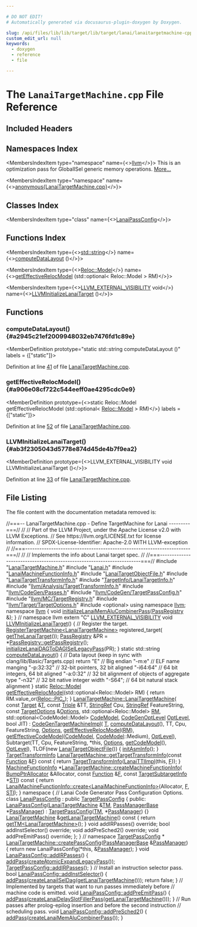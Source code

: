 ```yaml
---

# DO NOT EDIT!
# Automatically generated via docusaurus-plugin-doxygen by Doxygen.

slug: /api/files/lib/lib/target/lib/target/lanai/lanaitargetmachine-cpp
custom_edit_url: null
keywords:
  - doxygen
  - reference
  - file

---
```





# The `LanaiTargetMachine.cpp` File Reference

<DoxygenPage pluginConfig={pluginConfig}>



## Included Headers

<IncludesList>
<IncludesListItem
  filePath="LanaiTargetMachine.h"
  permalink="/docs/api/files/lib/lib/target/lib/target/lanai/lanaitargetmachine-h"
  isLocal="true" />
<IncludesListItem
  filePath="Lanai.h"
  permalink="/docs/api/files/lib/lib/target/lib/target/lanai/lanai-h"
  isLocal="true" />
<IncludesListItem
  filePath="LanaiMachineFunctionInfo.h"
  permalink="/docs/api/files/lib/lib/target/lib/target/lanai/lanaimachinefunctioninfo-h"
  isLocal="true" />
<IncludesListItem
  filePath="LanaiTargetObjectFile.h"
  permalink="/docs/api/files/lib/lib/target/lib/target/lanai/lanaitargetobjectfile-h"
  isLocal="true" />
<IncludesListItem
  filePath="LanaiTargetTransformInfo.h"
  permalink="/docs/api/files/lib/lib/target/lib/target/lanai/lanaitargettransforminfo-h"
  isLocal="true" />
<IncludesListItem
  filePath="TargetInfo/LanaiTargetInfo.h"
  permalink="/docs/api/files/lib/lib/target/lib/target/lanai/lib/target/lanai/targetinfo/lanaitargetinfo-h"
  isLocal="true" />
<IncludesListItem
  filePath="llvm/Analysis/TargetTransformInfo.h"
  permalink="/docs/api/files/include/include/llvm/include/llvm/analysis/targettransforminfo-h"
  isLocal="true" />
<IncludesListItem
  filePath="llvm/CodeGen/Passes.h"
  permalink="/docs/api/files/include/include/llvm/include/llvm/codegen/passes-h"
  isLocal="true" />
<IncludesListItem
  filePath="llvm/CodeGen/TargetPassConfig.h"
  permalink="/docs/api/files/include/include/llvm/include/llvm/codegen/targetpassconfig-h"
  isLocal="true" />
<IncludesListItem
  filePath="llvm/MC/TargetRegistry.h"
  permalink="/docs/api/files/include/include/llvm/include/llvm/mc/targetregistry-h"
  isLocal="true" />
<IncludesListItem
  filePath="llvm/Target/TargetOptions.h"
  permalink="/docs/api/files/include/include/llvm/include/llvm/target/targetoptions-h"
  isLocal="true" />
<IncludesListItem
  filePath="optional"
  permalink=""
  isLocal="false" />
</IncludesList>

## Namespaces Index

<MembersIndex>

<MembersIndexItem
  type="namespace"
  name={<><a href="/docs/api/namespaces/llvm">llvm</a></>}>
This is an optimization pass for GlobalISel generic memory operations. <a href="/docs/api/namespaces/llvm/#details">More...</a>
</MembersIndexItem>

<MembersIndexItem
  type="namespace"
  name={<><a href="/docs/api/namespaces/anonymous-lanaitargetmachine-cpp-">anonymous&#123;LanaiTargetMachine.cpp&#125;</a></>}>
</MembersIndexItem>

</MembersIndex>

## Classes Index

<MembersIndex>

<MembersIndexItem
  type="class"
  name={<><a href="/docs/api/classes/anonymous-namespace-lanaitargetmachine-cpp-/lanaipassconfig">LanaiPassConfig</a></>}>
</MembersIndexItem>

</MembersIndex>

## Functions Index

<MembersIndex>

<MembersIndexItem
  type={<><a href="/docs/api/files/include/include/llvm/include/llvm/demangle/itaniumdemangle-h/#ae2b0d0345572d6718e219aa76d1d54edab45cffe084dd3d20d928bee85e7b0f21">std::string</a></>}
  name={<><a href="#a2945c21ef2009948032eb7476fd1c89e">computeDataLayout</a> ()</>}>
</MembersIndexItem>

<MembersIndexItem
  type={<><a href="/docs/api/namespaces/llvm/reloc/#af59f6dc86e80aaf56f1afd155eebf568">Reloc::Model</a></>}
  name={<><a href="#a906e08cf722c544eeff0ae4295cdc0e9">getEffectiveRelocModel</a> (std::optional&lt; Reloc::Model &gt; RM)</>}>
</MembersIndexItem>

<MembersIndexItem
  type={<><a href="/docs/api/files/include/include/llvm/include/llvm/support/compiler-h/#adeb6f14d9f377993d79fae2efb34ecac">LLVM&#95;EXTERNAL&#95;VISIBILITY</a> void</>}
  name={<><a href="#ab3f2305043d5778e874d45de4b7f9ea2">LLVMInitializeLanaiTarget</a> ()</>}>
</MembersIndexItem>

</MembersIndex>


<SectionDefinition>

## Functions

### computeDataLayout() {#a2945c21ef2009948032eb7476fd1c89e}

<MemberDefinition
  prototype="static std::string computeDataLayout ()"
  labels = {["static"]}>

Definition at line <a href="#l00041">41</a> of file <a href="/docs/api/files/lib/lib/target/lib/target/lanai/lanaitargetmachine-cpp">LanaiTargetMachine.cpp</a>.
</MemberDefinition>

### getEffectiveRelocModel() {#a906e08cf722c544eeff0ae4295cdc0e9}

<MemberDefinition
  prototype={<>static Reloc::Model getEffectiveRelocModel (std::optional&lt; <a href="/docs/api/namespaces/llvm/reloc/#af59f6dc86e80aaf56f1afd155eebf568">Reloc::Model</a> &gt; RM)</>}
  labels = {["static"]}>

Definition at line <a href="#l00052">52</a> of file <a href="/docs/api/files/lib/lib/target/lib/target/lanai/lanaitargetmachine-cpp">LanaiTargetMachine.cpp</a>.
</MemberDefinition>

### LLVMInitializeLanaiTarget() {#ab3f2305043d5778e874d45de4b7f9ea2}

<MemberDefinition
  prototype={<>LLVM&#95;EXTERNAL&#95;VISIBILITY void LLVMInitializeLanaiTarget ()</>}>

Definition at line <a href="#l00033">33</a> of file <a href="/docs/api/files/lib/lib/target/lib/target/lanai/lanaitargetmachine-cpp">LanaiTargetMachine.cpp</a>.
</MemberDefinition>

</SectionDefinition>

## File Listing

The file content with the documentation metadata removed is:

<ProgramListing>

<Link id="l00001" /><CodeLine lineNumber="1"><span class="doxyHighlightComment">//===-- LanaiTargetMachine.cpp - Define TargetMachine for Lanai ---------===//</span></CodeLine>
<Link id="l00002" /><CodeLine lineNumber="2"><span class="doxyHighlightComment">//</span></CodeLine>
<Link id="l00003" /><CodeLine lineNumber="3"><span class="doxyHighlightComment">// Part of the LLVM Project, under the Apache License v2.0 with LLVM Exceptions.</span></CodeLine>
<Link id="l00004" /><CodeLine lineNumber="4"><span class="doxyHighlightComment">// See https://llvm.org/LICENSE.txt for license information.</span></CodeLine>
<Link id="l00005" /><CodeLine lineNumber="5"><span class="doxyHighlightComment">// SPDX-License-Identifier: Apache-2.0 WITH LLVM-exception</span></CodeLine>
<Link id="l00006" /><CodeLine lineNumber="6"><span class="doxyHighlightComment">//</span></CodeLine>
<Link id="l00007" /><CodeLine lineNumber="7"><span class="doxyHighlightComment">//===----------------------------------------------------------------------===//</span></CodeLine>
<Link id="l00008" /><CodeLine lineNumber="8"><span class="doxyHighlightComment">//</span></CodeLine>
<Link id="l00009" /><CodeLine lineNumber="9"><span class="doxyHighlightComment">// Implements the info about Lanai target spec.</span></CodeLine>
<Link id="l00010" /><CodeLine lineNumber="10"><span class="doxyHighlightComment">//</span></CodeLine>
<Link id="l00011" /><CodeLine lineNumber="11"><span class="doxyHighlightComment">//===----------------------------------------------------------------------===//</span></CodeLine>
<Link id="l00012" /><CodeLine lineNumber="12"></CodeLine>
<Link id="l00013" /><CodeLine lineNumber="13"><span class="doxyHighlightPreprocessor">#include &quot;<a href="/docs/api/files/lib/lib/target/lib/target/lanai/lanaitargetmachine-h">LanaiTargetMachine.h</a>&quot;</span></CodeLine>
<Link id="l00014" /><CodeLine lineNumber="14"></CodeLine>
<Link id="l00015" /><CodeLine lineNumber="15"><span class="doxyHighlightPreprocessor">#include &quot;<a href="/docs/api/files/lib/lib/target/lib/target/lanai/lanai-h">Lanai.h</a>&quot;</span></CodeLine>
<Link id="l00016" /><CodeLine lineNumber="16"><span class="doxyHighlightPreprocessor">#include &quot;<a href="/docs/api/files/lib/lib/target/lib/target/lanai/lanaimachinefunctioninfo-h">LanaiMachineFunctionInfo.h</a>&quot;</span></CodeLine>
<Link id="l00017" /><CodeLine lineNumber="17"><span class="doxyHighlightPreprocessor">#include &quot;<a href="/docs/api/files/lib/lib/target/lib/target/lanai/lanaitargetobjectfile-h">LanaiTargetObjectFile.h</a>&quot;</span></CodeLine>
<Link id="l00018" /><CodeLine lineNumber="18"><span class="doxyHighlightPreprocessor">#include &quot;<a href="/docs/api/files/lib/lib/target/lib/target/lanai/lanaitargettransforminfo-h">LanaiTargetTransformInfo.h</a>&quot;</span></CodeLine>
<Link id="l00019" /><CodeLine lineNumber="19"><span class="doxyHighlightPreprocessor">#include &quot;<a href="/docs/api/files/lib/lib/target/lib/target/lanai/lib/target/lanai/targetinfo/lanaitargetinfo-h">TargetInfo/LanaiTargetInfo.h</a>&quot;</span></CodeLine>
<Link id="l00020" /><CodeLine lineNumber="20"><span class="doxyHighlightPreprocessor">#include &quot;<a href="/docs/api/files/include/include/llvm/include/llvm/analysis/targettransforminfo-h">llvm/Analysis/TargetTransformInfo.h</a>&quot;</span></CodeLine>
<Link id="l00021" /><CodeLine lineNumber="21"><span class="doxyHighlightPreprocessor">#include &quot;<a href="/docs/api/files/include/include/llvm/include/llvm/codegen/passes-h">llvm/CodeGen/Passes.h</a>&quot;</span></CodeLine>
<Link id="l00022" /><CodeLine lineNumber="22"><span class="doxyHighlightPreprocessor">#include &quot;<a href="/docs/api/files/include/include/llvm/include/llvm/codegen/targetpassconfig-h">llvm/CodeGen/TargetPassConfig.h</a>&quot;</span></CodeLine>
<Link id="l00023" /><CodeLine lineNumber="23"><span class="doxyHighlightPreprocessor">#include &quot;<a href="/docs/api/files/include/include/llvm/include/llvm/mc/targetregistry-h">llvm/MC/TargetRegistry.h</a>&quot;</span></CodeLine>
<Link id="l00024" /><CodeLine lineNumber="24"><span class="doxyHighlightPreprocessor">#include &quot;<a href="/docs/api/files/include/include/llvm/include/llvm/target/targetoptions-h">llvm/Target/TargetOptions.h</a>&quot;</span></CodeLine>
<Link id="l00025" /><CodeLine lineNumber="25"><span class="doxyHighlightPreprocessor">#include &lt;optional&gt;</span></CodeLine>
<Link id="l00026" /><CodeLine lineNumber="26"></CodeLine>
<Link id="l00027" /><CodeLine lineNumber="27"><span class="doxyHighlightKeyword">using namespace </span><span class="doxyHighlight"><a href="/docs/api/namespaces/llvm">llvm</a>;</span></CodeLine>
<Link id="l00028" /><CodeLine lineNumber="28"></CodeLine>
<Link id="l00029" /><CodeLine lineNumber="29"><span class="doxyHighlightKeyword">namespace </span><span class="doxyHighlight"><a href="/docs/api/namespaces/llvm">llvm</a> &#123;</span></CodeLine>
<Link id="l00030" /><CodeLine lineNumber="30"><span class="doxyHighlightKeywordType">void</span><span class="doxyHighlight"> <a href="/docs/api/namespaces/llvm/#ad0ce810238ad7df73a3baf3bc953536a">initializeLanaiMemAluCombinerPass</a>(<a href="/docs/api/classes/llvm/passregistry">PassRegistry</a> &amp;);</span></CodeLine>
<Link id="l00031" /><CodeLine lineNumber="31"><span class="doxyHighlight">&#125; </span><span class="doxyHighlightComment">// namespace llvm</span></CodeLine>
<Link id="l00032" /><CodeLine lineNumber="32"></CodeLine>
<Link id="l00033" /><CodeLine lineNumber="33" lineLink="#ab3f2305043d5778e874d45de4b7f9ea2"><span class="doxyHighlightKeyword">extern</span><span class="doxyHighlight"> </span><span class="doxyHighlightStringLiteral">&quot;C&quot;</span><span class="doxyHighlight"> <a href="/docs/api/files/include/include/llvm/include/llvm/support/compiler-h/#adeb6f14d9f377993d79fae2efb34ecac">LLVM&#95;EXTERNAL&#95;VISIBILITY</a> </span><span class="doxyHighlightKeywordType">void</span><span class="doxyHighlight"> <a href="#ab3f2305043d5778e874d45de4b7f9ea2">LLVMInitializeLanaiTarget</a>() &#123;</span></CodeLine>
<Link id="l00034" /><CodeLine lineNumber="34"><span class="doxyHighlight">  </span><span class="doxyHighlightComment">// Register the target.</span></CodeLine>
<Link id="l00035" /><CodeLine lineNumber="35"><span class="doxyHighlight">  <a href="/docs/api/structs/llvm/registertargetmachine">RegisterTargetMachine&lt;LanaiTargetMachine&gt;</a> registered&#95;target(</span></CodeLine>
<Link id="l00036" /><CodeLine lineNumber="36"><span class="doxyHighlight">      <a href="/docs/api/namespaces/llvm/#a3850bb981533fc8f725cb73c507eab4c">getTheLanaiTarget</a>());</span></CodeLine>
<Link id="l00037" /><CodeLine lineNumber="37"><span class="doxyHighlight">  <a href="/docs/api/classes/llvm/passregistry">PassRegistry</a> &amp;PR = &#42;<a href="/docs/api/classes/llvm/passregistry/#a05a729900b76c89e808c6c3094921b2f">PassRegistry::getPassRegistry</a>();</span></CodeLine>
<Link id="l00038" /><CodeLine lineNumber="38"><span class="doxyHighlight">  <a href="/docs/api/namespaces/llvm/#a9e7df6e338a3582539f6d08d3de91e03">initializeLanaiDAGToDAGISelLegacyPass</a>(PR);</span></CodeLine>
<Link id="l00039" /><CodeLine lineNumber="39"><span class="doxyHighlight">&#125;</span></CodeLine>
<Link id="l00040" /><CodeLine lineNumber="40"></CodeLine>
<Link id="l00041" /><CodeLine lineNumber="41" lineLink="#a2945c21ef2009948032eb7476fd1c89e"><span class="doxyHighlightKeyword">static</span><span class="doxyHighlight"> std::string <a href="#a2945c21ef2009948032eb7476fd1c89e">computeDataLayout</a>() &#123;</span></CodeLine>
<Link id="l00042" /><CodeLine lineNumber="42"><span class="doxyHighlight">  </span><span class="doxyHighlightComment">// Data layout (keep in sync with clang/lib/Basic/Targets.cpp)</span></CodeLine>
<Link id="l00043" /><CodeLine lineNumber="43"><span class="doxyHighlight">  </span><span class="doxyHighlightKeywordFlow">return</span><span class="doxyHighlight"> </span><span class="doxyHighlightStringLiteral">&quot;E&quot;</span><span class="doxyHighlight">        </span><span class="doxyHighlightComment">// Big endian</span></CodeLine>
<Link id="l00044" /><CodeLine lineNumber="44"><span class="doxyHighlight">         </span><span class="doxyHighlightStringLiteral">&quot;-m:e&quot;</span><span class="doxyHighlight">     </span><span class="doxyHighlightComment">// ELF name manging</span></CodeLine>
<Link id="l00045" /><CodeLine lineNumber="45"><span class="doxyHighlight">         </span><span class="doxyHighlightStringLiteral">&quot;-p:32:32&quot;</span><span class="doxyHighlight"> </span><span class="doxyHighlightComment">// 32-bit pointers, 32 bit aligned</span></CodeLine>
<Link id="l00046" /><CodeLine lineNumber="46"><span class="doxyHighlight">         </span><span class="doxyHighlightStringLiteral">&quot;-i64:64&quot;</span><span class="doxyHighlight">  </span><span class="doxyHighlightComment">// 64 bit integers, 64 bit aligned</span></CodeLine>
<Link id="l00047" /><CodeLine lineNumber="47"><span class="doxyHighlight">         </span><span class="doxyHighlightStringLiteral">&quot;-a:0:32&quot;</span><span class="doxyHighlight">  </span><span class="doxyHighlightComment">// 32 bit alignment of objects of aggregate type</span></CodeLine>
<Link id="l00048" /><CodeLine lineNumber="48"><span class="doxyHighlight">         </span><span class="doxyHighlightStringLiteral">&quot;-n32&quot;</span><span class="doxyHighlight">     </span><span class="doxyHighlightComment">// 32 bit native integer width</span></CodeLine>
<Link id="l00049" /><CodeLine lineNumber="49"><span class="doxyHighlight">         </span><span class="doxyHighlightStringLiteral">&quot;-S64&quot;</span><span class="doxyHighlight">;    </span><span class="doxyHighlightComment">// 64 bit natural stack alignment</span></CodeLine>
<Link id="l00050" /><CodeLine lineNumber="50"><span class="doxyHighlight">&#125;</span></CodeLine>
<Link id="l00051" /><CodeLine lineNumber="51"></CodeLine>
<Link id="l00052" /><CodeLine lineNumber="52" lineLink="#a906e08cf722c544eeff0ae4295cdc0e9"><span class="doxyHighlightKeyword">static</span><span class="doxyHighlight"> <a href="/docs/api/namespaces/llvm/reloc/#af59f6dc86e80aaf56f1afd155eebf568">Reloc::Model</a> <a href="/docs/api/namespaces/llvm/#a63737748f52c9cdcd469b63a01cc454a">getEffectiveRelocModel</a>(std::optional&lt;Reloc::Model&gt; RM) &#123;</span></CodeLine>
<Link id="l00053" /><CodeLine lineNumber="53"><span class="doxyHighlight">  </span><span class="doxyHighlightKeywordFlow">return</span><span class="doxyHighlight"> RM.value&#95;or(<a href="/docs/api/namespaces/llvm/reloc/#af59f6dc86e80aaf56f1afd155eebf568adc2075e13a68142b26e05ac08bbfc320">Reloc::PIC&#95;</a>);</span></CodeLine>
<Link id="l00054" /><CodeLine lineNumber="54"><span class="doxyHighlight">&#125;</span></CodeLine>
<Link id="l00055" /><CodeLine lineNumber="55"></CodeLine>
<Link id="l00056" /><CodeLine lineNumber="56" lineLink="/docs/api/classes/llvm/lanaitargetmachine/#ad4c676bf9a496db85baa599666ac50b8"><span class="doxyHighlight"><a href="/docs/api/classes/llvm/lanaitargetmachine/#ad4c676bf9a496db85baa599666ac50b8">LanaiTargetMachine::LanaiTargetMachine</a>(</span></CodeLine>
<Link id="l00057" /><CodeLine lineNumber="57"><span class="doxyHighlight">    </span><span class="doxyHighlightKeyword">const</span><span class="doxyHighlight"> <a href="/docs/api/classes/llvm/target">Target</a> &amp;<a href="/docs/api/files/lib/lib/target/lib/target/mips/mips16isellowering-cpp/#a0acb682b8260ab1c60b918599864e2e5">T</a>, </span><span class="doxyHighlightKeyword">const</span><span class="doxyHighlight"> <a href="/docs/api/classes/llvm/triple">Triple</a> &amp;TT, <a href="/docs/api/classes/llvm/stringref">StringRef</a> Cpu, <a href="/docs/api/classes/llvm/stringref">StringRef</a> FeatureString,</span></CodeLine>
<Link id="l00058" /><CodeLine lineNumber="58"><span class="doxyHighlight">    </span><span class="doxyHighlightKeyword">const</span><span class="doxyHighlight"> <a href="/docs/api/classes/llvm/targetoptions">TargetOptions</a> &amp;<a href="/docs/api/classes/llvm/targetmachine/#ab1fb67187fc37e569cc5171cbebba873">Options</a>, std::optional&lt;Reloc::Model&gt; <a href="/docs/api/classes/llvm/targetmachine/#a588867fa922c392886b07e0ad42038b4">RM</a>,</span></CodeLine>
<Link id="l00059" /><CodeLine lineNumber="59"><span class="doxyHighlight">    std::optional&lt;CodeModel::Model&gt; <a href="/docs/api/namespaces/llvm/codemodel">CodeModel</a>, <a href="/docs/api/namespaces/llvm/#a8ec1bf8d7b792ca9fac56f8514db18d2">CodeGenOptLevel</a> <a href="/docs/api/classes/llvm/targetmachine/#afa79b97443f6239f18c08e85a0a4fcfd">OptLevel</a>,</span></CodeLine>
<Link id="l00060" /><CodeLine lineNumber="60"><span class="doxyHighlight">    </span><span class="doxyHighlightKeywordType">bool</span><span class="doxyHighlight"> JIT)</span></CodeLine>
<Link id="l00061" /><CodeLine lineNumber="61"><span class="doxyHighlight">    : <a href="/docs/api/classes/llvm/codegentargetmachineimpl/#a4480a9aa1ec7c3115acc998e187f5ab3">CodeGenTargetMachineImpl</a>(</span></CodeLine>
<Link id="l00062" /><CodeLine lineNumber="62"><span class="doxyHighlight">          <a href="/docs/api/files/lib/lib/target/lib/target/mips/mips16isellowering-cpp/#a0acb682b8260ab1c60b918599864e2e5">T</a>, <a href="/docs/api/files/lib/lib/target/lib/target/aarch64/aarch64targetmachine-cpp/#a003a58caf135efbf7273c5ed84e700d7">computeDataLayout</a>(), TT, Cpu, FeatureString, <a href="/docs/api/classes/llvm/targetmachine/#ab1fb67187fc37e569cc5171cbebba873">Options</a>,</span></CodeLine>
<Link id="l00063" /><CodeLine lineNumber="63"><span class="doxyHighlight">          <a href="/docs/api/namespaces/llvm/#a63737748f52c9cdcd469b63a01cc454a">getEffectiveRelocModel</a>(<a href="/docs/api/classes/llvm/targetmachine/#a588867fa922c392886b07e0ad42038b4">RM</a>),</span></CodeLine>
<Link id="l00064" /><CodeLine lineNumber="64"><span class="doxyHighlight">          <a href="/docs/api/namespaces/llvm/#a6849e9de7afb5b350a241595d9ed1911">getEffectiveCodeModel</a>(<a href="/docs/api/namespaces/llvm/codemodel">CodeModel</a>, <a href="/docs/api/namespaces/llvm/codemodel">CodeModel</a>::Medium), <a href="/docs/api/classes/llvm/targetmachine/#afa79b97443f6239f18c08e85a0a4fcfd">OptLevel</a>),</span></CodeLine>
<Link id="l00065" /><CodeLine lineNumber="65"><span class="doxyHighlight">      Subtarget(TT, Cpu, FeatureString, &#42;this, <a href="/docs/api/classes/llvm/targetmachine/#ab1fb67187fc37e569cc5171cbebba873">Options</a>, <a href="/docs/api/classes/llvm/targetmachine/#ae106f6c6362377b3016f0d174227e193">getCodeModel</a>(),</span></CodeLine>
<Link id="l00066" /><CodeLine lineNumber="66"><span class="doxyHighlight">                <a href="/docs/api/classes/llvm/targetmachine/#afa79b97443f6239f18c08e85a0a4fcfd">OptLevel</a>),</span></CodeLine>
<Link id="l00067" /><CodeLine lineNumber="67"><span class="doxyHighlight">      TLOF(new <a href="/docs/api/classes/llvm/lanaitargetobjectfile">LanaiTargetObjectFile</a>()) &#123;</span></CodeLine>
<Link id="l00068" /><CodeLine lineNumber="68"><span class="doxyHighlight">  <a href="/docs/api/classes/llvm/codegentargetmachineimpl/#a85849733e753fbf08f1c487b153c754b">initAsmInfo</a>();</span></CodeLine>
<Link id="l00069" /><CodeLine lineNumber="69"><span class="doxyHighlight">&#125;</span></CodeLine>
<Link id="l00070" /><CodeLine lineNumber="70"></CodeLine>
<Link id="l00071" /><CodeLine lineNumber="71"><span class="doxyHighlight"><a href="/docs/api/classes/llvm/targettransforminfo">TargetTransformInfo</a></span></CodeLine>
<Link id="l00072" /><CodeLine lineNumber="72" lineLink="/docs/api/classes/llvm/lanaitargetmachine/#af2302decba2ab51bb28376231b54c9f4"><span class="doxyHighlight"><a href="/docs/api/classes/llvm/lanaitargetmachine/#af2302decba2ab51bb28376231b54c9f4">LanaiTargetMachine::getTargetTransformInfo</a>(</span><span class="doxyHighlightKeyword">const</span><span class="doxyHighlight"> <a href="/docs/api/classes/llvm/function">Function</a> &amp;<a href="/docs/api/files/lib/lib/support/md5-cpp/#a96d73bbd7af15cb1fc38c3f4a3bd82e9">F</a>)</span><span class="doxyHighlightKeyword"> const </span><span class="doxyHighlight">&#123;</span></CodeLine>
<Link id="l00073" /><CodeLine lineNumber="73"><span class="doxyHighlight">  </span><span class="doxyHighlightKeywordFlow">return</span><span class="doxyHighlight"> <a href="/docs/api/classes/llvm/targettransforminfo">TargetTransformInfo</a>(<a href="/docs/api/classes/llvm/lanaittiimpl">LanaiTTIImpl</a>(</span><span class="doxyHighlightKeyword">this</span><span class="doxyHighlight">, <a href="/docs/api/files/lib/lib/support/md5-cpp/#a96d73bbd7af15cb1fc38c3f4a3bd82e9">F</a>));</span></CodeLine>
<Link id="l00074" /><CodeLine lineNumber="74"><span class="doxyHighlight">&#125;</span></CodeLine>
<Link id="l00075" /><CodeLine lineNumber="75"></CodeLine>
<Link id="l00076" /><CodeLine lineNumber="76" lineLink="/docs/api/classes/llvm/lanaitargetmachine/#aeed668eaf2802564c1db3e97bf3bba21"><span class="doxyHighlight"><a href="/docs/api/structs/llvm/machinefunctioninfo">MachineFunctionInfo</a> &#42;<a href="/docs/api/classes/llvm/lanaitargetmachine/#aeed668eaf2802564c1db3e97bf3bba21">LanaiTargetMachine::createMachineFunctionInfo</a>(</span></CodeLine>
<Link id="l00077" /><CodeLine lineNumber="77"><span class="doxyHighlight">    <a href="/docs/api/namespaces/llvm/#a8e612822d4ba7bb36c9c79582a567108">BumpPtrAllocator</a> &amp;Allocator, </span><span class="doxyHighlightKeyword">const</span><span class="doxyHighlight"> <a href="/docs/api/classes/llvm/function">Function</a> &amp;<a href="/docs/api/files/lib/lib/support/md5-cpp/#a96d73bbd7af15cb1fc38c3f4a3bd82e9">F</a>,</span></CodeLine>
<Link id="l00078" /><CodeLine lineNumber="78"><span class="doxyHighlight">    </span><span class="doxyHighlightKeyword">const</span><span class="doxyHighlight"> <a href="/docs/api/classes/llvm/targetsubtargetinfo">TargetSubtargetInfo</a> &#42;<a href="/docs/api/classes/llvm/targetmachine/#aaebd1c0e5f028848cc0e548bf015aaf1">STI</a>)</span><span class="doxyHighlightKeyword"> const </span><span class="doxyHighlight">&#123;</span></CodeLine>
<Link id="l00079" /><CodeLine lineNumber="79"><span class="doxyHighlight">  </span><span class="doxyHighlightKeywordFlow">return</span><span class="doxyHighlight"> <a href="/docs/api/structs/llvm/machinefunctioninfo/#a06ad8b2e5a8e3c0f81f05c7870fb3b23">LanaiMachineFunctionInfo::create&lt;LanaiMachineFunctionInfo&gt;</a>(Allocator,</span></CodeLine>
<Link id="l00080" /><CodeLine lineNumber="80"><span class="doxyHighlight">                                                                    <a href="/docs/api/files/lib/lib/support/md5-cpp/#a96d73bbd7af15cb1fc38c3f4a3bd82e9">F</a>, <a href="/docs/api/classes/llvm/targetmachine/#aaebd1c0e5f028848cc0e548bf015aaf1">STI</a>);</span></CodeLine>
<Link id="l00081" /><CodeLine lineNumber="81"><span class="doxyHighlight">&#125;</span></CodeLine>
<Link id="l00082" /><CodeLine lineNumber="82"></CodeLine>
<Link id="l00083" /><CodeLine lineNumber="83" lineLink="/docs/api/namespaces/anonymous-lanaitargetmachine-cpp-"><span class="doxyHighlightKeyword">namespace </span><span class="doxyHighlight">&#123;</span></CodeLine>
<Link id="l00084" /><CodeLine lineNumber="84"><span class="doxyHighlightComment">// Lanai Code Generator Pass Configuration Options.</span></CodeLine>
<Link id="l00085" /><CodeLine lineNumber="85" lineLink="/docs/api/classes/anonymous-namespace-lanaitargetmachine-cpp-/lanaipassconfig"><span class="doxyHighlightKeyword">class </span><span class="doxyHighlight"><a href="/docs/api/classes/anonymous-namespace-lanaitargetmachine-cpp-/lanaipassconfig/#aadcb2182e55cde3fedbb742818be7ccd">LanaiPassConfig</a> : </span><span class="doxyHighlightKeyword">public</span><span class="doxyHighlight"> <a href="/docs/api/classes/llvm/targetpassconfig/#abfe879f7efa8851adee88ab786516d59">TargetPassConfig</a> &#123;</span></CodeLine>
<Link id="l00086" /><CodeLine lineNumber="86"><span class="doxyHighlightKeyword">public</span><span class="doxyHighlight">:</span></CodeLine>
<Link id="l00087" /><CodeLine lineNumber="87" lineLink="/docs/api/classes/anonymous-namespace-lanaitargetmachine-cpp-/lanaipassconfig/#aadcb2182e55cde3fedbb742818be7ccd"><span class="doxyHighlight">  <a href="/docs/api/classes/anonymous-namespace-lanaitargetmachine-cpp-/lanaipassconfig/#aadcb2182e55cde3fedbb742818be7ccd">LanaiPassConfig</a>(<a href="/docs/api/classes/llvm/lanaitargetmachine">LanaiTargetMachine</a> &amp;<a href="/docs/api/classes/llvm/targetpassconfig/#a0e43f614336b22347dfdb6f20ea792df">TM</a>, <a href="/docs/api/classes/llvm/legacy/passmanagerbase">PassManagerBase</a> &#42;<a href="/docs/api/classes/llvm/passmanager">PassManager</a>)</span></CodeLine>
<Link id="l00088" /><CodeLine lineNumber="88"><span class="doxyHighlight">      : <a href="/docs/api/classes/llvm/targetpassconfig/#abfe879f7efa8851adee88ab786516d59">TargetPassConfig</a>(<a href="/docs/api/classes/llvm/targetpassconfig/#a0e43f614336b22347dfdb6f20ea792df">TM</a>, &#42;<a href="/docs/api/classes/llvm/passmanager">PassManager</a>) &#123;&#125;</span></CodeLine>
<Link id="l00089" /><CodeLine lineNumber="89"></CodeLine>
<Link id="l00090" /><CodeLine lineNumber="90" lineLink="/docs/api/classes/anonymous-namespace-lanaitargetmachine-cpp-/lanaipassconfig/#a045b8778f398392425e1a588078e2baf"><span class="doxyHighlight">  <a href="/docs/api/classes/llvm/lanaitargetmachine">LanaiTargetMachine</a> &amp;<a href="/docs/api/classes/anonymous-namespace-lanaitargetmachine-cpp-/lanaipassconfig/#a045b8778f398392425e1a588078e2baf">getLanaiTargetMachine</a>()</span><span class="doxyHighlightKeyword"> const </span><span class="doxyHighlight">&#123;</span></CodeLine>
<Link id="l00091" /><CodeLine lineNumber="91"><span class="doxyHighlight">    </span><span class="doxyHighlightKeywordFlow">return</span><span class="doxyHighlight"> <a href="/docs/api/files/lib/lib/target/lib/target/amdgpu/simachinefunctioninfo-cpp/#a6c3673d61ea1313b5546587d80bdbe83">getTM&lt;LanaiTargetMachine&gt;</a>();</span></CodeLine>
<Link id="l00092" /><CodeLine lineNumber="92"><span class="doxyHighlight">  &#125;</span></CodeLine>
<Link id="l00093" /><CodeLine lineNumber="93"></CodeLine>
<Link id="l00094" /><CodeLine lineNumber="94"><span class="doxyHighlight">  </span><span class="doxyHighlightKeywordType">void</span><span class="doxyHighlight"> addIRPasses() </span><span class="doxyHighlightKeyword">override</span><span class="doxyHighlight">;</span></CodeLine>
<Link id="l00095" /><CodeLine lineNumber="95"><span class="doxyHighlight">  </span><span class="doxyHighlightKeywordType">bool</span><span class="doxyHighlight"> addInstSelector() </span><span class="doxyHighlightKeyword">override</span><span class="doxyHighlight">;</span></CodeLine>
<Link id="l00096" /><CodeLine lineNumber="96"><span class="doxyHighlight">  </span><span class="doxyHighlightKeywordType">void</span><span class="doxyHighlight"> addPreSched2() </span><span class="doxyHighlightKeyword">override</span><span class="doxyHighlight">;</span></CodeLine>
<Link id="l00097" /><CodeLine lineNumber="97"><span class="doxyHighlight">  </span><span class="doxyHighlightKeywordType">void</span><span class="doxyHighlight"> addPreEmitPass() </span><span class="doxyHighlightKeyword">override</span><span class="doxyHighlight">;</span></CodeLine>
<Link id="l00098" /><CodeLine lineNumber="98"><span class="doxyHighlight">&#125;;</span></CodeLine>
<Link id="l00099" /><CodeLine lineNumber="99"><span class="doxyHighlight">&#125; </span><span class="doxyHighlightComment">// namespace</span></CodeLine>
<Link id="l00100" /><CodeLine lineNumber="100"></CodeLine>
<Link id="l00101" /><CodeLine lineNumber="101"><span class="doxyHighlight"><a href="/docs/api/classes/llvm/targetpassconfig">TargetPassConfig</a> &#42;</span></CodeLine>
<Link id="l00102" /><CodeLine lineNumber="102" lineLink="/docs/api/classes/llvm/lanaitargetmachine/#a053df1e8f95cc237b1c4181d974d7e59"><span class="doxyHighlight"><a href="/docs/api/classes/llvm/lanaitargetmachine/#a053df1e8f95cc237b1c4181d974d7e59">LanaiTargetMachine::createPassConfig</a>(<a href="/docs/api/classes/llvm/legacy/passmanagerbase">PassManagerBase</a> &amp;<a href="/docs/api/classes/llvm/passmanager">PassManager</a>) &#123;</span></CodeLine>
<Link id="l00103" /><CodeLine lineNumber="103"><span class="doxyHighlight">  </span><span class="doxyHighlightKeywordFlow">return</span><span class="doxyHighlight"> </span><span class="doxyHighlightKeyword">new</span><span class="doxyHighlight"> LanaiPassConfig(&#42;</span><span class="doxyHighlightKeyword">this</span><span class="doxyHighlight">, &amp;<a href="/docs/api/classes/llvm/passmanager">PassManager</a>);</span></CodeLine>
<Link id="l00104" /><CodeLine lineNumber="104"><span class="doxyHighlight">&#125;</span></CodeLine>
<Link id="l00105" /><CodeLine lineNumber="105"></CodeLine>
<Link id="l00106" /><CodeLine lineNumber="106" lineLink="/docs/api/classes/anonymous-namespace-lanaitargetmachine-cpp-/lanaipassconfig/#ad35fd0e23edfb0098dbadf222d1ec210"><span class="doxyHighlightKeywordType">void</span><span class="doxyHighlight"> <a href="/docs/api/classes/anonymous-namespace-lanaitargetmachine-cpp-/lanaipassconfig/#ad35fd0e23edfb0098dbadf222d1ec210">LanaiPassConfig::addIRPasses</a>() &#123;</span></CodeLine>
<Link id="l00107" /><CodeLine lineNumber="107"><span class="doxyHighlight">  <a href="/docs/api/classes/llvm/targetpassconfig/#ab2ca200281996a1a8bc064d21d4aa238">addPass</a>(<a href="/docs/api/namespaces/llvm/#adebabb5e491a19ce4466a326d41641e0">createAtomicExpandLegacyPass</a>());</span></CodeLine>
<Link id="l00108" /><CodeLine lineNumber="108"></CodeLine>
<Link id="l00109" /><CodeLine lineNumber="109"><span class="doxyHighlight">  <a href="/docs/api/classes/llvm/targetpassconfig/#a835d2863dbd2cfd8c184a6a94923b61f">TargetPassConfig::addIRPasses</a>();</span></CodeLine>
<Link id="l00110" /><CodeLine lineNumber="110"><span class="doxyHighlight">&#125;</span></CodeLine>
<Link id="l00111" /><CodeLine lineNumber="111"></CodeLine>
<Link id="l00112" /><CodeLine lineNumber="112"><span class="doxyHighlightComment">// Install an instruction selector pass.</span></CodeLine>
<Link id="l00113" /><CodeLine lineNumber="113" lineLink="/docs/api/classes/anonymous-namespace-lanaitargetmachine-cpp-/lanaipassconfig/#ac76c4aed989bbde52559caeea8f5db45"><span class="doxyHighlightKeywordType">bool</span><span class="doxyHighlight"> <a href="/docs/api/classes/anonymous-namespace-lanaitargetmachine-cpp-/lanaipassconfig/#ac76c4aed989bbde52559caeea8f5db45">LanaiPassConfig::addInstSelector</a>() &#123;</span></CodeLine>
<Link id="l00114" /><CodeLine lineNumber="114"><span class="doxyHighlight">  <a href="/docs/api/classes/llvm/targetpassconfig/#ab2ca200281996a1a8bc064d21d4aa238">addPass</a>(<a href="/docs/api/namespaces/llvm/#a63e63c791f7cd656a407f463b76a120e">createLanaiISelDag</a>(<a href="/docs/api/classes/anonymous-namespace-lanaitargetmachine-cpp-/lanaipassconfig/#a045b8778f398392425e1a588078e2baf">getLanaiTargetMachine</a>()));</span></CodeLine>
<Link id="l00115" /><CodeLine lineNumber="115"><span class="doxyHighlight">  </span><span class="doxyHighlightKeywordFlow">return</span><span class="doxyHighlight"> </span><span class="doxyHighlightKeyword">false</span><span class="doxyHighlight">;</span></CodeLine>
<Link id="l00116" /><CodeLine lineNumber="116"><span class="doxyHighlight">&#125;</span></CodeLine>
<Link id="l00117" /><CodeLine lineNumber="117"></CodeLine>
<Link id="l00118" /><CodeLine lineNumber="118"><span class="doxyHighlightComment">// Implemented by targets that want to run passes immediately before</span></CodeLine>
<Link id="l00119" /><CodeLine lineNumber="119"><span class="doxyHighlightComment">// machine code is emitted.</span></CodeLine>
<Link id="l00120" /><CodeLine lineNumber="120" lineLink="/docs/api/classes/anonymous-namespace-lanaitargetmachine-cpp-/lanaipassconfig/#afadd3ab72a2d82d7c1d307721d84647f"><span class="doxyHighlightKeywordType">void</span><span class="doxyHighlight"> <a href="/docs/api/classes/anonymous-namespace-lanaitargetmachine-cpp-/lanaipassconfig/#afadd3ab72a2d82d7c1d307721d84647f">LanaiPassConfig::addPreEmitPass</a>() &#123;</span></CodeLine>
<Link id="l00121" /><CodeLine lineNumber="121"><span class="doxyHighlight">  <a href="/docs/api/classes/llvm/targetpassconfig/#ab2ca200281996a1a8bc064d21d4aa238">addPass</a>(<a href="/docs/api/namespaces/llvm/#ad44e3be46591df4d708bc65cadfe6294">createLanaiDelaySlotFillerPass</a>(<a href="/docs/api/classes/anonymous-namespace-lanaitargetmachine-cpp-/lanaipassconfig/#a045b8778f398392425e1a588078e2baf">getLanaiTargetMachine</a>()));</span></CodeLine>
<Link id="l00122" /><CodeLine lineNumber="122"><span class="doxyHighlight">&#125;</span></CodeLine>
<Link id="l00123" /><CodeLine lineNumber="123"></CodeLine>
<Link id="l00124" /><CodeLine lineNumber="124"><span class="doxyHighlightComment">// Run passes after prolog-epilog insertion and before the second instruction</span></CodeLine>
<Link id="l00125" /><CodeLine lineNumber="125"><span class="doxyHighlightComment">// scheduling pass.</span></CodeLine>
<Link id="l00126" /><CodeLine lineNumber="126" lineLink="/docs/api/classes/anonymous-namespace-lanaitargetmachine-cpp-/lanaipassconfig/#a7eb024fb95ca5169ecfbad4e303d9127"><span class="doxyHighlightKeywordType">void</span><span class="doxyHighlight"> <a href="/docs/api/classes/anonymous-namespace-lanaitargetmachine-cpp-/lanaipassconfig/#a7eb024fb95ca5169ecfbad4e303d9127">LanaiPassConfig::addPreSched2</a>() &#123;</span></CodeLine>
<Link id="l00127" /><CodeLine lineNumber="127"><span class="doxyHighlight">  <a href="/docs/api/classes/llvm/targetpassconfig/#ab2ca200281996a1a8bc064d21d4aa238">addPass</a>(<a href="/docs/api/namespaces/llvm/#a563da0401ddadd0d442f1b5bcdb420ee">createLanaiMemAluCombinerPass</a>());</span></CodeLine>
<Link id="l00128" /><CodeLine lineNumber="128"><span class="doxyHighlight">&#125;</span></CodeLine>

</ProgramListing>


</DoxygenPage>
